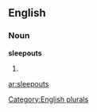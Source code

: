 
==English==

===Noun===
'''sleepouts'''

# {{plural of|[[sleepout]]}}

[[Category:English plurals]]

[[ar:sleepouts]]